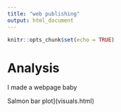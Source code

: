 ```yaml
---
title: "web publishing"
output: html_document
---
```


```r
knitr::opts_chunk$set(echo = TRUE)
```

# Analysis

I made a webpage baby

Salmon bar plot](visuals.html)